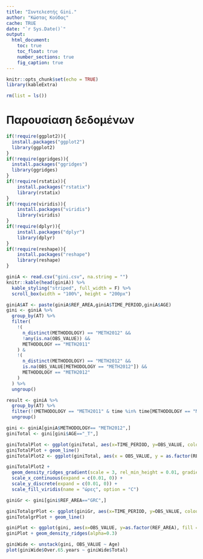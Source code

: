 ```yaml
---
title: "Συντελεστής Gini."
author: "Κώστας Κούδας"
cache: TRUE
date: "`r Sys.Date()`"
output:
  html_document:
    toc: true
    toc_float: true
    number_sections: true
    fig_caption: true
---
```


```r
knitr::opts_chunk$set(echo = TRUE)
library(kableExtra)
```



```r
rm(list = ls())
```

# Παρουσίαση δεδομένων  {.tabset .tabset-fade .tabset-pills}

```r
if(!require(ggplot2)){
  install.packages("ggplot2")
  library(ggplot2)
}
if(!require(ggridges)){
  install.packages("ggridges")
  library(ggridges)
}
if(!require(rstatix)){
    install.packages("rstatix")
    library(rstatix)
}
if(!require(viridis)){
    install.packages("viridis")
    library(viridis)
}
if(!require(dplyr)){
    install.packages("dplyr")
    library(dplyr)
}
if(!require(reshape)){
    install.packages("reshape")
    library(reshape)
}
```

```r
giniA <- read.csv("gini.csv", na.string = "")
knitr::kable(head(giniA)) %>%
  kable_styling("striped", full_width = F) %>%
  scroll_box(width = "100%", height = "200px")
```

```r
giniA$AT <- paste(giniA$REF_AREA,giniA$TIME_PERIOD,giniA$AGE)
gini <- giniA %>%
  group_by(AT) %>%
  filter(
    !(
      n_distinct(METHODOLOGY) == "METH2012" && 
      !any(is.na(OBS_VALUE)) && 
      METHODOLOGY == "METH2011"
    ) &
    !(
      n_distinct(METHODOLOGY) == "METH2012" &&
      is.na(OBS_VALUE[METHODOLOGY == "METH2012"]) &&
      METHODOLOGY == "METH2012"
    )
  ) %>%
  ungroup()

result <- giniA %>%
  group_by(AT) %>%
  filter(!(METHODOLOGY == "METH2011" & time %in% time[METHODOLOGY == "METH2012" & !is.na(OBS_VALUE)])) %>%
  ungroup()
```


```r
gini <- giniA[giniA$METHODOLOGY== "METH2012",]
giniTotal <- gini[gini$AGE=="_T",]
```

```r
giniTotalPlot <- ggplot(giniTotal, aes(x=TIME_PERIOD, y=OBS_VALUE, colour = REF_AREA))
giniTotalPlot + geom_line()
giniTotalPlot2 <- ggplot(giniTotal, aes(x = OBS_VALUE, y = as.factor(REF_AREA), fill = after_stat(x)))

giniTotalPlot2 +
  geom_density_ridges_gradient(scale = 3, rel_min_height = 0.01, gradient_lwd = 1.) +
  scale_x_continuous(expand = c(0.01, 0)) +
  scale_y_discrete(expand = c(0.01, 0)) +
  scale_fill_viridis(name = "ώρες", option = "C")
```

```r
giniGr <- gini[gini$REF_AREA=="GRC",]
```

```r
giniTotalgrPlot <- ggplot(giniGr, aes(x=TIME_PERIOD, y=OBS_VALUE, colour = Age))
giniTotalgrPlot + geom_line()
```

```r
giniPlot <- ggplot(gini, aes(x=OBS_VALUE, y=as.factor(REF_AREA), fill = Age))
giniPlot + geom_density_ridges(alpha=0.3)
```


```r
giniWide <- unstack(gini, OBS_VALUE ~ Age)
plot(giniWide$Over.65.years ~ giniWide$Total)
```




